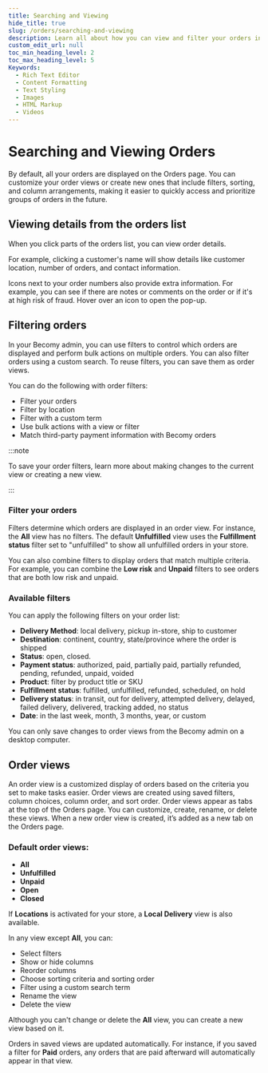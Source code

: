 ```yaml
---
title: Searching and Viewing
hide_title: true
slug: /orders/searching-and-viewing
description: Learn all about how you can view and filter your orders in admin dashboard.
custom_edit_url: null
toc_min_heading_level: 2
toc_max_heading_level: 5
Keywords:
  - Rich Text Editor
  - Content Formatting
  - Text Styling
  - Images
  - HTML Markup
  - Videos
---
```



<head>
  <meta
    property="twitter:description"
    content="Learn all about how you can view and filter your orders in admin dashboard."
  />
  <meta
    property="og:url"
    content="https://docs-becomy.surge.sh/orders/searching-and-viewing/"
  />
  <link rel="canonical" href="https://docs-becomy.surge.sh/orders" />
  <link
    rel="alternate"
    href="https://docs-becomy.surge.sh/orders/fr"
    hreflang="fr"
  />
</head>

# Searching and Viewing Orders

By default, all your orders are displayed on the Orders page. You can customize your order views or create new ones that include filters, sorting, and column arrangements, making it easier to quickly access and prioritize groups of orders in the future.

## Viewing details from the orders list

When you click parts of the orders list, you can view order details.

For example, clicking a customer's name will show details like customer location, number of orders, and contact information.

Icons next to your order numbers also provide extra information. For example, you can see if there are notes or comments on the order or if it's at high risk of fraud. Hover over an icon to open the pop-up.

## Filtering orders

In your Becomy admin, you can use filters to control which orders are displayed and perform bulk actions on multiple orders. You can also filter orders using a custom search. To reuse filters, you can save them as order views.

You can do the following with order filters:

- Filter your orders
- Filter by location
- Filter with a custom term
- Use bulk actions with a view or filter
- Match third-party payment information with Becomy orders

:::note

To save your order filters, learn more about making changes to the current view or creating a new view.

:::

### Filter your orders

Filters determine which orders are displayed in an order view. For instance, the **All** view has no filters. The default **Unfulfilled** view uses the **Fulfillment status** filter set to "unfulfilled" to show all unfulfilled orders in your store.

You can also combine filters to display orders that match multiple criteria. For example, you can combine the **Low risk** and **Unpaid** filters to see orders that are both low risk and unpaid.

### Available filters

You can apply the following filters on your order list:

- **Delivery Method**: local delivery, pickup in-store, ship to customer
- **Destination**: continent, country, state/province where the order is shipped
- **Status**: open, closed.
- **Payment status**: authorized, paid, partially paid, partially refunded, pending, refunded, unpaid, voided
- **Product**: filter by product title or SKU
- **Fulfillment status**: fulfilled, unfulfilled, refunded, scheduled, on hold
- **Delivery status**: in transit, out for delivery, attempted delivery, delayed, failed delivery, delivered, tracking added, no status
- **Date**: in the last week, month, 3 months, year, or custom

You can only save changes to order views from the Becomy admin on a desktop computer.

## Order views

An order view is a customized display of orders based on the criteria you set to make tasks easier. Order views are created using saved filters, column choices, column order, and sort order. Order views appear as tabs at the top of the Orders page. You can customize, create, rename, or delete these views. When a new order view is created, it’s added as a new tab on the Orders page.

### Default order views:

- **All**
- **Unfulfilled**
- **Unpaid**
- **Open**
- **Closed**

If **Locations** is activated for your store, a **Local Delivery** view is also available.

In any view except **All**, you can:

- Select filters
- Show or hide columns
- Reorder columns
- Choose sorting criteria and sorting order
- Filter using a custom search term
- Rename the view
- Delete the view

Although you can't change or delete the **All** view, you can create a new view based on it.

Orders in saved views are updated automatically. For instance, if you saved a filter for **Paid** orders, any orders that are paid afterward will automatically appear in that view.
